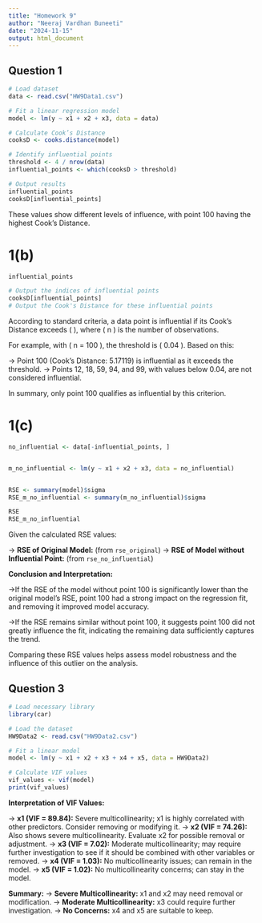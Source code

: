 ```yaml
---
title: "Homework 9"
author: "Neeraj Vardhan Buneeti"
date: "2024-11-15"
output: html_document
---
```


## Question 1
```r
# Load dataset
data <- read.csv("HW9Data1.csv")

# Fit a linear regression model
model <- lm(y ~ x1 + x2 + x3, data = data)

# Calculate Cook’s Distance
cooksD <- cooks.distance(model)

# Identify influential points
threshold <- 4 / nrow(data)
influential_points <- which(cooksD > threshold)

# Output results
influential_points
cooksD[influential_points]
```
These values show different levels of influence, with point 100 having the highest Cook's Distance.

# 1(b)
```r
influential_points

# Output the indices of influential points
cooksD[influential_points]
# Output the Cook's Distance for these influential points
```

According to standard criteria, a data point is influential if its Cook's Distance exceeds \( \frac{4}{n} \), where \( n \) is the number of observations. 

For example, with \( n = 100 \), the threshold is \( 0.04 \). Based on this:

-> Point 100 (Cook’s Distance: 5.17119) is influential as it exceeds the threshold.
-> Points 12, 18, 59, 94, and 99, with values below 0.04, are not considered influential.

In summary, only point 100 qualifies as influential by this criterion.

# 1(c)

```r

no_influential <- data[-influential_points, ]


m_no_influential <- lm(y ~ x1 + x2 + x3, data = no_influential)


RSE <- summary(model)$sigma 
RSE_m_no_influential <- summary(m_no_influential)$sigma  

RSE
RSE_m_no_influential
```

Given the calculated RSE values:

-> **RSE of Original Model:** (from `rse_original`)
-> **RSE of Model without Influential Point:** (from `rse_no_influential`)

**Conclusion and Interpretation:**

->If the RSE of the model without point 100 is significantly lower than the original model's RSE, point 100 had a strong impact on the regression fit, and removing it improved model accuracy.

->If the RSE remains similar without point 100, it suggests point 100 did not greatly influence the fit, indicating the remaining data sufficiently captures the trend.

Comparing these RSE values helps assess model robustness and the influence of this outlier on the analysis.


## Question 3

```r
# Load necessary library
library(car)

# Load the dataset
HW9Data2 <- read.csv("HW9Data2.csv")

# Fit a linear model
model <- lm(y ~ x1 + x2 + x3 + x4 + x5, data = HW9Data2)

# Calculate VIF values
vif_values <- vif(model)
print(vif_values)
```
**Interpretation of VIF Values:**

-> **x1 (VIF = 89.84):** Severe multicollinearity; x1 is highly correlated with other predictors. Consider removing or modifying it.
-> **x2 (VIF = 74.26):** Also shows severe multicollinearity. Evaluate x2 for possible removal or adjustment.
-> **x3 (VIF = 7.02):** Moderate multicollinearity; may require further investigation to see if it should be combined with other variables or removed.
-> **x4 (VIF = 1.03):** No multicollinearity issues; can remain in the model.
-> **x5 (VIF = 1.02):** No multicollinearity concerns; can stay in the model.

**Summary:**
-> **Severe Multicollinearity:** x1 and x2 may need removal or modification.
-> **Moderate Multicollinearity:** x3 could require further investigation.
-> **No Concerns:** x4 and x5 are suitable to keep.








